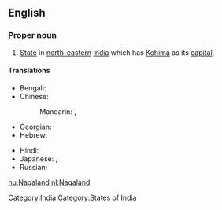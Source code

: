 ==English==
{{wikipedia}}

===Proper noun===
{{en-proper noun}}

# [[State]] in [[north-eastern]] [[India]] which has [[Kohima]] as its [[capital]].

====Translations====
{{trans-top|state}}
* Bengali: {{t|bn|নাগাল্যান্ড|sc=Beng|xs=Bengali}}
* Chinese:
*: Mandarin: {{t|cmn|那加蘭邦|sc=Hani}},  {{t|cmn|那加兰邦|tr=Nàjiālán-bāng|sc=Hani}}
* Georgian: {{t|ka|ნაგალენდი|sc=Geor|xs=Georgian}}
* Hebrew: {{t|he|נאגאלנד}}
{{trans-mid}}
* Hindi: {{t|hi|नागालैंड|tr=nāgālaiṇḍ|xs=Hindi}}
* Japanese: {{t|ja|ナガランド州|tr=Nagarando-shū}},  {{t|ja|ナガランド|tr=Nagarando}}
* Russian: {{t|ru|Нагаленд|m|tr=Nágalend, Nagalénd}}
{{trans-bottom}}

[[Category:India]]
[[Category:States of India]]

[[hu:Nagaland]]
[[nl:Nagaland]]